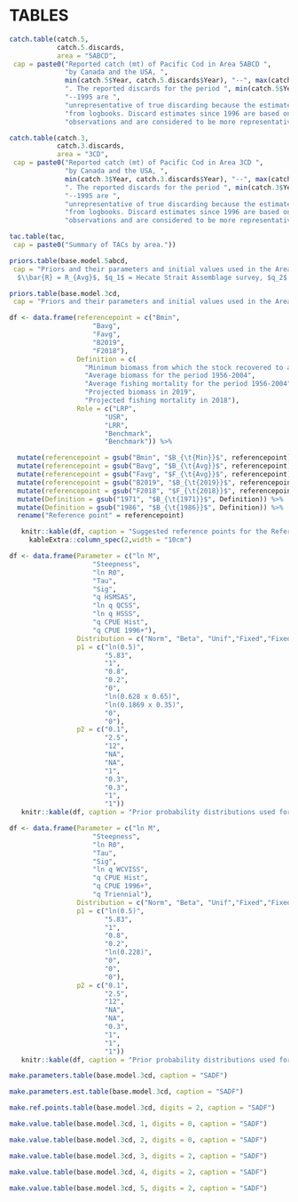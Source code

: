 \clearpage

# TABLES

```r
catch.table(catch.5,
            catch.5.discards,
            area = "5ABCD",
 cap = paste0("Reported catch (mt) of Pacific Cod in Area 5ABCD ",
              "by Canada and the USA, ",
              min(catch.5$Year, catch.5.discards$Year), "--", max(catch.5$Year, catch.5.discards$Year),
              ". The reported discards for the period ", min(catch.5$Year, catch.5.discards$Year),
              "--1995 are ",
              "unrepresentative of true discarding because the estimates were taken ",
              "from logbooks. Discard estimates since 1996 are based on at-sea ",
              "observations and are considered to be more representative of true discarding."))
```

\clearpage

```r
catch.table(catch.3,
            catch.3.discards,
            area = "3CD",
 cap = paste0("Reported catch (mt) of Pacific Cod in Area 3CD ",
              "by Canada and the USA, ",
              min(catch.3$Year, catch.3.discards$Year), "--", max(catch.3$Year, catch.3.discards$Year),
              ". The reported discards for the period ", min(catch.3$Year, catch.3.discards$Year),
              "--1995 are ",
              "unrepresentative of true discarding because the estimates were taken ",
              "from logbooks. Discard estimates since 1996 are based on at-sea ",
              "observations and are considered to be more representative of true discarding."))
```

\clearpage

```r
tac.table(tac,
 cap = paste0("Summary of TACs by area."))
```

\clearpage

```r
priors.table(base.model.5abcd,
 cap = "Priors and their parameters and initial values used in the Area 5ABCD base reference model.
  $\\bar{R} = R_{Avg}$, $q_1$ = Hecate Strait Assemblage survey, $q_2$ = Queen Charlotte Sound Synoptic Survey, $q_3$ = Hecate Strait Synoptic Survey, $q_4$ = Commercial CPUE pre-1996, and $q_5$ = Commercial CPUE post-1995.")
```

```r
priors.table(base.model.3cd,
 cap = "Priors and their parameters and initial values used in the Area 3CD base reference model. $\\bar{R} = R_{Avg}$, $q_1$ = West Coast Vancouver Island Synoptic Survey, $q_2$ = Commercial CPUE pre-1996, $q_3$ = Commercial CPUE post-1995, and $q_4$ = NMFS Triennial Survey (Canadian portion).")
```

\clearpage

```r

df <- data.frame(referencepoint = c("Bmin",
                     "Bavg",
                     "Favg",
                     "B2019",
                     "F2018"),
                 Definition = c(
                   "Minimum biomass from which the stock recovered to above average (1971 in  5ABCD; 1986 in 3CD)",
                   "Average biomass for the period 1956-2004",
                   "Average fishing mortality for the period 1956-2004",
                   "Projected biomass in 2019",
                   "Projected fishing mortality in 2018"),
                 Role = c("LRP",
                        "USR",
                        "LRR",
                        "Benchmark",
                        "Benchmark")) %>%

  mutate(referencepoint = gsub("Bmin", "$B_{\t{Min}}$", referencepoint)) %>%
  mutate(referencepoint = gsub("Bavg", "$B_{\t{Avg}}$", referencepoint)) %>%
  mutate(referencepoint = gsub("Favg", "$F_{\t{Avg}}$", referencepoint)) %>%
  mutate(referencepoint = gsub("B2019", "$B_{\t{2019}}$", referencepoint)) %>%
  mutate(referencepoint = gsub("F2018", "$F_{\t{2018}}$", referencepoint)) %>%
  mutate(Definition = gsub("1971", "$B_{\t{1971}}$", Definition)) %>%
  mutate(Definition = gsub("1986", "$B_{\t{1986}}$", Definition)) %>%
  rename("Reference point" = referencepoint)

   knitr::kable(df, caption = "Suggested reference points for the Reference Case 5ABCD and 3CD models.", booktabs = TRUE, linesep = "", escape=FALSE) %>%
     kableExtra::column_spec(2,width = "10cm")

```

```r

df <- data.frame(Parameter = c("ln M",
                     "Steepness",
                     "ln R0",
                     "Tau",
                     "Sig",
                     "q HSMSAS",
                     "ln q QCSS",
                     "ln q HSSS",
                     "q CPUE Hist",
                     "q CPUE 1996+"),
                 Distribution = c("Norm", "Beta", "Unif","Fixed","Fixed","Unif","Norm","Norm","Unif","Unif"),
                 p1 = c("ln(0.5)",
                        "5.83",
                        "1",
                        "0.8",
                        "0.2",
                        "0",
                        "ln(0.628 x 0.65)",
                        "ln(0.1869 x 0.35)",
                        "0",
                        "0"),
                 p2 = c("0.1",
                        "2.5",
                        "12",
                        "NA",
                        "NA",
                        "1",
                        "0.3",
                        "0.3",
                        "1",
                        "1"))
   knitr::kable(df, caption = "Prior probability distributions used for the Reference Case 5ABCD model. Beta parameters for steepness give distribution with mean ~ 0.7 and sd ~ 0.15.", booktabs = TRUE, linesep = "")

```

\clearpage

```r

df <- data.frame(Parameter = c("ln M",
                     "Steepness",
                     "ln R0",
                     "Tau",
                     "Sig",
                     "ln q WCVISS",
                     "q CPUE Hist",
                     "q CPUE 1996+",
                     "q Triennial"),
                 Distribution = c("Norm", "Beta", "Unif","Fixed","Fixed","Norm","Unif","Unif","Unif"),
                 p1 = c("ln(0.5)",
                        "5.83",
                        "1",
                        "0.8",
                        "0.2",
                        "ln(0.228)",
                        "0",
                        "0",
                        "0"),
                 p2 = c("0.1",
                        "2.5",
                        "12",
                        "NA",
                        "NA",
                        "0.3",
                        "1",
                        "1",
                        "1"))
   knitr::kable(df, caption = "Prior probability distributions used for the Reference Case 3CD model. Beta parameters for steepness give distribution with mean $\\sim$ 0.7 and sd $\\sim$ 0.15.", booktabs = TRUE, linesep = "", escape = FALSE)

```

\clearpage

```r
make.parameters.table(base.model.3cd, caption = "SADF")
```

```r
make.parameters.est.table(base.model.3cd, caption = "SADF")
```

```r
make.ref.points.table(base.model.3cd, digits = 2, caption = "SADF")
```

```r
make.value.table(base.model.3cd, 1, digits = 0, caption = "SADF")
```

```r
make.value.table(base.model.3cd, 2, digits = 0, caption = "SADF")
```

```r
make.value.table(base.model.3cd, 3, digits = 2, caption = "SADF")
```

```r
make.value.table(base.model.3cd, 4, digits = 2, caption = "SADF")
```

```r
make.value.table(base.model.3cd, 5, digits = 2, caption = "SADF")
```
